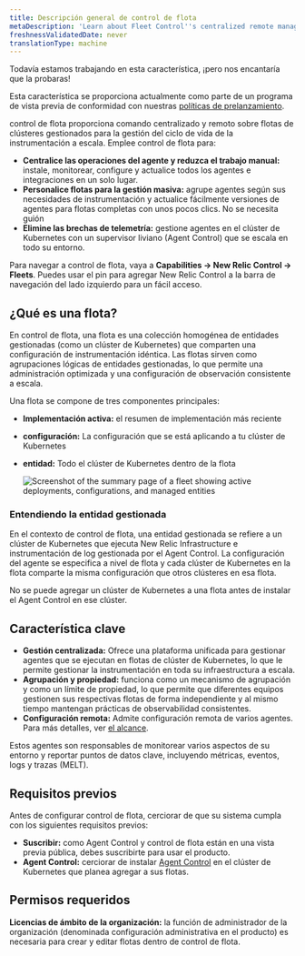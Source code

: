 ```yaml
---
title: Descripción general de control de flota
metaDescription: 'Learn about Fleet Control''s centralized remote management of Kubernetes clusters with New Relic agents, overseen by Agent Control'
freshnessValidatedDate: never
translationType: machine
---
```


<Callout title="avance">
  Todavía estamos trabajando en esta característica, ¡pero nos encantaría que la probaras!

  Esta característica se proporciona actualmente como parte de un programa de vista previa de conformidad con nuestras [políticas de prelanzamiento](/docs/licenses/license-information/referenced-policies/new-relic-pre-release-policy).
</Callout>

control de flota proporciona comando centralizado y remoto sobre flotas de clústeres gestionados para la gestión del ciclo de vida de la instrumentación a escala. Emplee control de flota para:

* **Centralice las operaciones del agente y reduzca el trabajo manual:** instale, monitorear, configure y actualice todos los agentes e integraciones en un solo lugar.
* **Personalice flotas para la gestión masiva:** agrupe agentes según sus necesidades de instrumentación y actualice fácilmente versiones de agentes para flotas completas con unos pocos clics. No se necesita guión
* **Elimine las brechas de telemetría:** gestione agentes en el clúster de Kubernetes con un supervisor liviano (Agent Control) que se escala en todo su entorno.

Para navegar a control de flota, vaya a **Capabilities → New Relic Control → Fleets**. Puedes usar el pin para agregar New Relic Control a la barra de navegación del lado izquierdo para un fácil acceso.

## ¿Qué es una flota?

En control de flota, una flota es una colección homogénea de entidades gestionadas (como un clúster de Kubernetes) que comparten una configuración de instrumentación idéntica. Las flotas sirven como agrupaciones lógicas de entidades gestionadas, lo que permite una administración optimizada y una configuración de observación consistente a escala.

Una flota se compone de tres componentes principales:

* **Implementación activa:** el resumen de implementación más reciente

* **configuración:** La configuración que se está aplicando a tu clúster de Kubernetes

* **entidad:** Todo el clúster de Kubernetes dentro de la flota

  <img title="Fleet summary page" alt="Screenshot of the summary page of a fleet showing active deployments, configurations, and managed entities" src="/images/fleet-control-summary.webp" />

### Entendiendo la entidad gestionada

En el contexto de control de flota, una entidad gestionada se refiere a un clúster de Kubernetes que ejecuta New Relic Infrastructure e instrumentación de log gestionada por el Agent Control. La configuración del agente se especifica a nivel de flota y cada clúster de Kubernetes en la flota comparte la misma configuración que otros clústeres en esa flota.

<Callout title="importante">
  No se puede agregar un clúster de Kubernetes a una flota antes de instalar el Agent Control en ese clúster.
</Callout>

## Característica clave

* **Gestión centralizada:** Ofrece una plataforma unificada para gestionar agentes que se ejecutan en flotas de clúster de Kubernetes, lo que le permite gestionar la instrumentación en toda su infraestructura a escala.
* **Agrupación y propiedad:** funciona como un mecanismo de agrupación y como un límite de propiedad, lo que permite que diferentes equipos gestionen sus respectivas flotas de forma independiente y al mismo tiempo mantengan prácticas de observabilidad consistentes.
* **Configuración remota:** Admite configuración remota de varios agentes. Para más detalles, ver [el alcance](/docs/new-relic-control/getting-started/#scope).

Estos agentes son responsables de monitorear varios aspectos de su entorno y reportar puntos de datos clave, incluyendo métricas, eventos, logs y trazas (MELT).

## Requisitos previos

Antes de configurar control de flota, cerciorar de que su sistema cumpla con los siguientes requisitos previos:

* **Suscribir:** como Agent Control y control de flota están en una vista previa pública, debes suscribirte para usar el producto.
* **Agent Control:** cerciorar de instalar [Agent Control](/docs/new-relic-control/agent-control/setup) en el clúster de Kubernetes que planea agregar a sus flotas.

## Permisos requeridos

**Licencias de ámbito de la organización:** la función de administrador de la organización (denominada configuración administrativa en el producto) es necesaria para crear y editar flotas dentro de control de flota.
